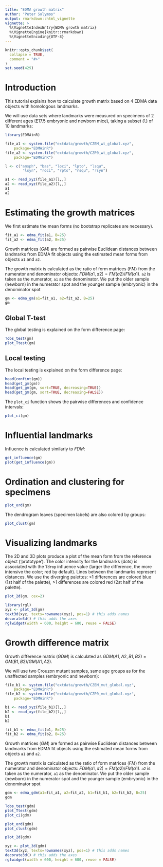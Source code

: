 ```yaml
---
title: "EDMA growth matrix"
author: "Peter Solymos"
output: rmarkdown::html_vignette
vignette: >
  %\VignetteIndexEntry{EDMA growth matrix}
  %\VignetteEngine{knitr::rmarkdown}
  %\VignetteEncoding{UTF-8}
---
```


```r
knitr::opts_chunk$set(
  collapse = TRUE,
  comment = "#>"
)
set.seed(429)
```

# Introduction

This tutorial explains how to calculate growth matrix based
on 4 EDMA data objects with homologous landmarks.

We will use data sets where landmarks were measured on specimens
of 2 different ages (E17.5 embryonic and newborn mice), 
taking a subset (`l`) of 10 landmarks:

```r
library(EDMAinR)

file_a1 <- system.file("extdata/growth/CZEM_wt_global.xyz",
    package="EDMAinR")
file_a2 <- system.file("extdata/growth/CZP0_wt_global.xyz",
    package="EDMAinR")

l <- c("amsph", "bas", "loci", "lpto", "lsqu",
        "lsyn", "roci", "rpto", "rsqu", "rsyn")

a1 <- read_xyz(file_a1)[l,,]
a2 <- read_xyz(file_a2)[l,,]
a1
a2
```

# Estimating the growth matrices

We first estimate the mean forms (no bootstrap replicates are necessary).

```r
fit_a1 <- edma_fit(a1, B=25)
fit_a2 <- edma_fit(a2, B=25)
```

Growth matrices ($GM$) are formed as pairwise Euclidean distances
between landmarks from EDMA fit objects using the estimated mean forms
from objects `a1` and `a2`.

The growth matrix is calculated as the ratio of form matrices
($FM$) from the numerator and denominator objects: $FDM(a1,a2) = FM(a2)/FM(a1)$.
`a2` is taken as the numerator, `a1` as the denominator.
We put the older sample (newborn) in the numerator spot 
and the younger sample (embryonic) in the denominator spot

```r
gm <- edma_gm(a1=fit_a1, a2=fit_a2, B=25)
gm
```

## Global T-test

The global testing is explained on the form difference page:

```r
Tobs_test(gm)
plot_Ttest(gm)
```

## Local testing

The local testing is explained on the form difference page:

```r
head(confint(gm))
head(get_gm(gm))
head(get_gm(gm, sort=TRUE, decreasing=TRUE))
head(get_gm(gm, sort=TRUE, decreasing=FALSE))
```

The `plot_ci` function shows the pairwise differences and confidence intervals:

```r
plot_ci(gm)
```


# Influential landmarks

Influence is calculated similarly to $FDM$:

```r
get_influence(gm)
plot(get_influence(gm))
```

# Ordination and clustering for specimens


```r
plot_ord(gm)
```

The dendrogram leaves (specimen labels) are also colored by groups:

```r
plot_clust(gm)
```


# Visualizing landmarks

The 2D and 3D plots produce a plot of the mean form
from the reference object ('prototype').
The color intensity for the landmarks (dots) is associated with the `Tdrop`
influence value (larger the difference, the more intensive the color;
red by default).
Lines between the landmarks represent distances.
We use the diverging palettes:
<1 differences are colored blue (1st half of the palette), >1 differences 
are colored red (2st half of the palette).

```r
plot_2d(gm, cex=2)
```



```r
library(rgl)
xyz <- plot_3d(gm)
text3d(xyz, texts=rownames(xyz), pos=1) # this adds names
decorate3d() # this adds the axes
rglwidget(width = 600, height = 600, reuse = FALSE)
```

# Growth difference matrix

Growth difference matrix ($GDM$) is calculated as 
$GDM(A1,A2,B1,B2) = GM(B1,B2) / GM(A1,A2)$.

We will use two Crouzon mutant samples, same age groups as 
for the unaffected samples (embryonic and newborn):

```r
file_b1 <- system.file("extdata/growth/CZEM_mut_global.xyz",
    package="EDMAinR")
file_b2 <- system.file("extdata/growth/CZP0_mut_global.xyz",
    package="EDMAinR")

b1 <- read_xyz(file_b1)[l,,]
b2 <- read_xyz(file_b2)[l,,]
b1
b2

fit_b1 <- edma_fit(b1, B=25)
fit_b2 <- edma_fit(b2, B=25)
```

Growth matrices ($GM$) are formed as pairwise Euclidean distances
between landmarks from EDMA fit objects using the estimated mean forms
from objects `a1` and `a2`.

The growth matrix is calculated as the ratio of form matrices
($FM$) from the numerator and denominator objects: $FDM(a1,a2) = FM(a2)/FM(a1)$.
`a2` is taken as the numerator, `a1` as the denominator.
We put the older sample (newborn) in the numerator spot 
and the younger sample (embryonic) in the denominator spot

```r
gdm <- edma_gdm(a1=fit_a1, a2=fit_a2, b1=fit_b1, b2=fit_b2, B=25)
gdm

Tobs_test(gdm)
plot_Ttest(gdm)
plot_ci(gdm)

plot_ord(gdm)
plot_clust(gdm)

plot_2d(gdm)
```

```r
xyz <- plot_3d(gdm)
text3d(xyz, texts=rownames(xyz), pos=1) # this adds names
decorate3d() # this adds the axes
rglwidget(width = 600, height = 600, reuse = FALSE)
```
